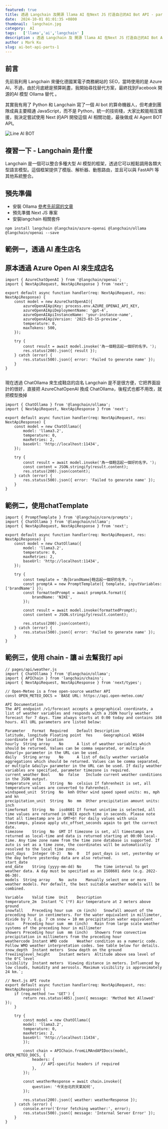 ```yaml
---
featured: true
title: 透過 Langchain 及開源 llama AI 在Next JS 打造自己的AI Bot API - part's 1
date:  2024-10-01 01:01:35 +0800
thumbnail:  langchain.jpg
category:  AI  
tags:   ['llama','ai','langchain' ]
description : 透過 Langchain 及 開源 llama AI 在Next JS 打造自己的AI Bot API - part's 1
author : Mark Ku
slug: ai-bot-api-parts-1
---
```

## 前言 
先前我利用 Langchain 來優化德國某電子商務網站的 SEO，當時使用的是 Azure AI，不過，由於月底總是預算耗盡，我開始尋找替代方案，最終找到Facebook 開源的AI 模型 Ollama 替代 。

其實我有用了 Python 和 Langchain 寫了一個 AI bot 的算命機器人，但考慮到團隊成員主要精通 JavaScript，而不是 Python，統一的技術棧，大家比較能相互備援，我決定嘗試使用 Next 的API 開發這個 AI 相關功能，最後做成 AI Agent BOT API。

![Line AI BOT](line-ai-bot.png)


## 複習一下 - Langchain 是什麼
Langchain 是一個可以整合多種大型 AI 模型的框架，透過它可以輕鬆調用各類大型語言模型。這個框架提供了模版、解析器、動態路由，並且可以與 FastAPI 等其他系統整合。

## 預先準備
* 安裝 Ollama [參考先前寫的文章](https://blog.markkulab.net/build-your-ollama-ai-with-hardware-acceleration/)
* 預先準備 Next JS 專案
* 安裝langchain 相關套件

```
npm install langchain @langchain/azure-openai @langchain/ollama @langchain/openai --save
```
## 範例一，透過 AI 產生店名
## 原本透過 Azure Open AI 來生成店名

```
import { AzureChatOpenAI } from '@langchain/openai';
import { NextApiRequest, NextApiResponse } from 'next';

export default async function handler(req: NextApiRequest, res: NextApiResponse) {
    const model = new AzureChatOpenAI({
        azureOpenAIApiKey: process.env.AZURE_OPENAI_API_KEY,
        azureOpenAIApiDeploymentName: 'gpt-4',
        azureOpenAIApiInstanceName: 'your-instance-name',
        azureOpenAIApiVersion: '2023-03-15-preview',
        temperature: 0,
        maxTokens: 500,
    });

    try {
        const result = await model.invoke('為一個鞋店起一個好的名字。');
        res.status(200).json({ result });
    } catch (error) {
        res.status(500).json({ error: 'Failed to generate name' });
    }
}


```
現在透過 ChatOllama 來生成鞋店的店名
Langchain 是不是很方便，它把界面設計的很好，直接把 AzureChatOpenAI 換成 ChatOllama，後程式也都不用改，就把模型換掉
```
import { ChatOllama } from '@langchain/ollama';
import { NextApiRequest, NextApiResponse } from 'next';

export default async function handler(req: NextApiRequest, res: NextApiResponse) {
    const model = new ChatOllama({
        model: 'llama3.2',
        temperature: 0,
        maxRetries: 2,
        baseUrl: 'http://localhost:11434',
    });

    try {
        const result = await model.invoke('為一個鞋店起一個好的名字。');
        const content = JSON.stringify(result.content);
        res.status(200).json(content);
    } catch (error) {
        res.status(500).json({ error: 'Failed to generate name' });
    }
}

```
## 範例二，使用chatTemplate 

```
import { PromptTemplate } from '@langchain/core/prompts';
import { ChatOllama } from '@langchain/ollama';
import { NextApiRequest, NextApiResponse } from 'next';

export default async function handler(req: NextApiRequest, res: NextApiResponse) {
    const model = new ChatOllama({
        model: 'llama3.2',
        temperature: 0,
        maxRetries: 2,
        baseUrl: 'http://localhost:11434',
    });

    try {
        const template = '為{brandName}鞋店起一個好的名字。';
        const promptA = new PromptTemplate({ template, inputVariables: ['brandName'] });
        const formattedPrompt = await promptA.format({
            brandName: 'NIKE',
        });

        const result = await model.invoke(formattedPrompt);
        const content = JSON.stringify(result.content);

        res.status(200).json(content);
    } catch (error) {
        res.status(500).json({ error: 'Failed to generate name' });
    }
}

```
## 範例三，使用 chain - 讓 ai 去幫我打 api 

```
// pages/api/weather.js
import { ChatOllama } from '@langchain/ollama';
import { APIChain } from 'langchain/chains';
import { NextApiRequest, NextApiResponse } from 'next/types';

// Open-Meteo is a free open-source weather API
const OPEN_METEO_DOCS = `BASE URL: https://api.open-meteo.com/

API Documentation
The API endpoint /v1/forecast accepts a geographical coordinate, a list of weather variables and responds with a JSON hourly weather forecast for 7 days. Time always starts at 0:00 today and contains 168 hours. All URL parameters are listed below:

Parameter	Format	Required	Default	Description
latitude, longitude	Floating point	Yes		Geographical WGS84 coordinate of the location
hourly	String array	No		A list of weather variables which should be returned. Values can be comma separated, or multiple &hourly= parameter in the URL can be used.
daily	String array	No		A list of daily weather variable aggregations which should be returned. Values can be comma separated, or multiple &daily= parameter in the URL can be used. If daily weather variables are specified, parameter timezone is required.
current_weather	Bool	No	false	Include current weather conditions in the JSON output.
temperature_unit	String	No	celsius	If fahrenheit is set, all temperature values are converted to Fahrenheit.
windspeed_unit	String	No	kmh	Other wind speed speed units: ms, mph and kn
precipitation_unit	String	No	mm	Other precipitation amount units: inch
timeformat	String	No	iso8601	If format unixtime is selected, all time values are returned in UNIX epoch time in seconds. Please note that all timestamp are in GMT+0! For daily values with unix timestamps, please apply utc_offset_seconds again to get the correct date.
timezone	String	No	GMT	If timezone is set, all timestamps are returned as local-time and data is returned starting at 00:00 local-time. Any time zone name from the time zone database is supported. If auto is set as a time zone, the coordinates will be automatically resolved to the local time zone.
past_days	Integer (0-2)	No	0	If past_days is set, yesterday or the day before yesterday data are also returned.
start_date
end_date	String (yyyy-mm-dd)	No		The time interval to get weather data. A day must be specified as an ISO8601 date (e.g. 2022-06-30).
models	String array	No	auto	Manually select one or more weather models. Per default, the best suitable weather models will be combined.

Variable	Valid time	Unit	Description
temperature_2m	Instant	°C (°F)	Air temperature at 2 meters above ground
snowfall	Preceding hour sum	cm (inch)	Snowfall amount of the preceding hour in centimeters. For the water equivalent in millimeter, divide by 7. E.g. 7 cm snow = 10 mm precipitation water equivalent
rain	Preceding hour sum	mm (inch)	Rain from large scale weather systems of the preceding hour in millimeter
showers	Preceding hour sum	mm (inch)	Showers from convective precipitation in millimeters from the preceding hour
weathercode	Instant	WMO code	Weather condition as a numeric code. Follow WMO weather interpretation codes. See table below for details.
snow_depth	Instant	meters	Snow depth on the ground
freezinglevel_height	Instant	meters	Altitude above sea level of the 0°C level
visibility	Instant	meters	Viewing distance in meters. Influenced by low clouds, humidity and aerosols. Maximum visibility is approximately 24 km.`;

// Next.js API route
export default async function handler(req: NextApiRequest, res: NextApiResponse) {
    if (req.method !== 'GET') {
        return res.status(405).json({ message: 'Method Not Allowed' });
    }

    try {
        const model = new ChatOllama({
        model: 'llama3.2',
        temperature: 0,
        maxRetries: 2,
        baseUrl: 'http://localhost:11434',
		});

        const chain = APIChain.fromLLMAndAPIDocs(model, OPEN_METEO_DOCS, {
            headers: {
                // API-specific headers if required
            },
        });

        const weatherResponse = await chain.invoke({
            question: '今天台北的天氣如何',
        });

        res.status(200).json({ weather: weatherResponse });
    } catch (error) {
        console.error('Error fetching weather:', error);
        res.status(500).json({ message: 'Internal Server Error' });
    }
}

```